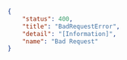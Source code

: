 ```json 400
{
    "status": 400,
    "title": "BadRequestError",
    "detail": "[Information]",
    "name": "Bad Request"
}
```
